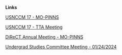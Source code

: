 **Links**

[USNCCM 17 - MO-PINNS](./slides/usnccm17_mopinn.qmd)

[USNCCM 17 - TTA Meeting](./slides/usnccm17_tta.qmd)

[DiReCT Annual Meeting - MO-PINNS](./slides/direct_2023_mopinn.qmd)

[Undergrad Studies Committee Meeting - 01/24/2024](./slides/undergrad_studies_012424.qmd)
